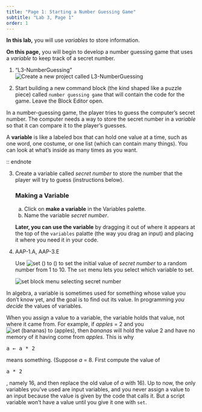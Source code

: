 ```yaml
---
title: "Page 1: Starting a Number Guessing Game"
subtitle: "Lab 3, Page 1"
order: 1
---
```


::: learn
<p><strong>In this lab,</strong> you will use <em>variables</em> to store information.</p>

<p><strong>On this page,</strong> you will begin to develop a number guessing game that uses a <em>variable</em> to keep track of a secret number.</p>
:::

<!--<h2>Using a Script Variable</h2>-->

::: {#first .forYouToDo}
<ol>

<li>

::: newProject
["L3-NumberGuessing"]{.text}<img src="/img/icons/new-project-called.png" title="Create a new project called L3-NumberGuessing" alt="Create a new project called L3-NumberGuessing"/>
:::

</li>

<li>Start building a new command block (the kind shaped like a puzzle piece) called <code>number guessing game</code> that will contain the code for the game. Leave the Block Editor open.</li>

</ol>
:::

<p>In a number-guessing game, the player tries to guess the computer's secret number. The computer needs a way to store the secret number in a <em>variable</em> so that it can compare it to the player's guesses.<br /></p>


<p>A <strong>variable</strong> is like a labeled box that can hold one value at a time, such as one word, one costume, or one list (which can contain many things). You can look at what's inside as many times as you want.</p>

:: endnote


::: {.forYouToDo style="clear: right;"}
<ol start="3">

<li>

Create a variable called <var>secret number</var> to store the number that the player will try to guess (instructions below).

::: narrower
<h3><strong>Making a Variable</strong></h3>

<ol type="a">

<li>Click on <strong>make a variable</strong> in the Variables palette.<br /> </li>

<li>Name the variable <var>secret number</var>.</li>

</ol>

<strong>Later, you can use the variable</strong> by dragging it out of where it appears at the top of the <code>variables</code> palatte (the way you drag an input) and placing it where you need it in your code.
:::

</li>

<li>

::: comment
AAP-1.A, AAP-3.E
:::

Use <img src="/img/blocks/set-empty.png" title="set () to ()" alt="set () to ()" class="inline nopadtb"/> to set the initial value of <var>secret number</var> to a random number from 1 to 10. The <code>set</code> menu lets you select which variable to set. <br />

<img src="/img/2-complexity/set-secret-number-menu.jpg" title="set block menu selecting secret number" alt="set block menu selecting secret number" class="indent"/>

</li>

</ol>
:::


::: endnote
<p>In algebra, a variable is sometimes used for something whose value you don't know yet, and the goal is to find out its value. In programming <em>you decide</em> the values of variables.</p>
:::

::: pseudop
When you assign a value to a variable, the variable holds that value, not where it came from. For example, if <var>apples</var> = 2 and you <img src="/img/2-complexity/set-bananas-to-apples.png" title="set (bananas) to (apples)" alt="set (bananas) to (apples)"/>, then <var>bananas</var> will hold the value 2 and have no memory of it having come from <var>apples</var>. This is why

```{=html}
<pre class="inline">a &larr; a * 2</pre>
```
means something. (Suppose <var>a</var> = 8. First compute the value of

```{=html}
<pre class="inline">a * 2</pre>
```
, namely 16, and then replace the old value of <var>a</var> with 16). Up to now, the only variables you've used are input variables, and you never assign a value to an input because the value is given by the code that calls it. But a script variable won't have a value until you give it one with <code>set</code>.
:::
